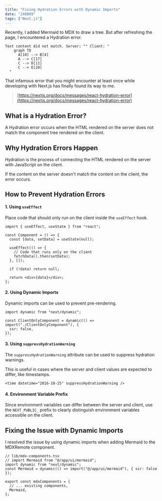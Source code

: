 ```yaml
---
title: "Fixing Hydration Errors with Dynamic Imports"
date: "240809"
tags: ["Next.js"]
---
```


Recently, I added Mermaid to MDX to draw a tree. But after refreshing the page, I encountered a Hydration error.

```
Text content did not match. Server: "" Client: "
    graph TD
      A[10] --> B[4]
      A --> C[17]
      C --> D[11]
      C --> E[20]
  "
```

That infamous error that you might encounter at least once while developing with Next.js has finally found its way to me.

> [https://nextjs.org/docs/messages/react-hydration-error](https://nextjs.org/docs/messages/react-hydration-error)

## What is a Hydration Error?

A Hydration error occurs when the HTML rendered on the server does not match the component tree rendered on the client.

## Why Hydration Errors Happen

Hydration is the process of connecting the HTML rendered on the server with JavaScript on the client.

If the content on the server doesn't match the content on the client, the error occurs.

## How to Prevent Hydration Errors

#### 1. Using `useEffect`

Place code that should only run on the client inside the `useEffect` hook.

```tsx
import { useEffect, useState } from "react";

const Component = () => {
  const [data, setData] = useState(null);

  useEffect(() => {
    // Code that runs only on the client
    fetchData().then(setData);
  }, []);

  if (!data) return null;

  return <div>{data}</div>;
};
```

#### 2. Using Dynamic Imports

Dynamic imports can be used to prevent pre-rendering.

```tsx
import dynamic from "next/dynamic";

const ClientOnlyComponent = dynamic(() => import("./ClientOnlyComponent"), {
  ssr: false,
});
```

#### 3. Using `suppressHydrationWarning`

The `suppressHydrationWarning` attribute can be used to suppress hydration warnings.

This is useful in cases where the server and client values are expected to differ, like timestamps.

```tsx
<time datetime="2016-10-25" suppressHydrationWarning />
```

#### 4. Environment Variable Prefix

Since environment variables can differ between the server and client, use the `NEXT_PUBLIC_` prefix to clearly distinguish environment variables accessible on the client.

## Fixing the Issue with Dynamic Imports

I resolved the issue by using dynamic imports when adding Mermaid to the MDXRemote component.

```tsx
// lib/mdx-components.tsx
// import Mermaid from "@/app/ui/mermaid";
import dynamic from "next/dynamic";
const Mermaid = dynamic(() => import("@/app/ui/mermaid"), { ssr: false });

export const mdxComponents = {
  // ... existing components,
  Mermaid,
};
```
